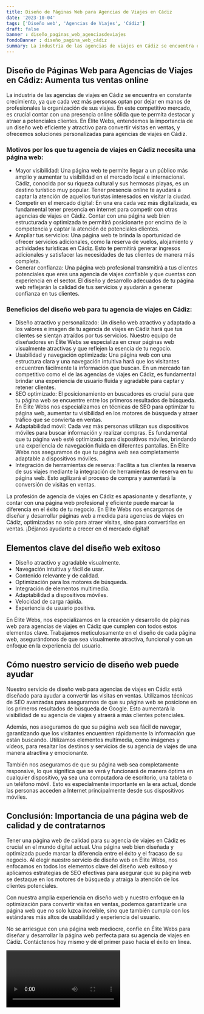 ```yaml
---
title: Diseño de Páginas Web para Agencias de Viajes en Cádiz
date: '2023-10-04'
tags: ['Diseño web', 'Agencias de Viajes', 'Cádiz']
draft: false
banner : diseño_paginas_web_agenciasdeviajes
fondoBanner : diseño_pagina_web_cádiz
summary: La industria de las agencias de viajes en Cádiz se encuentra en constante crecimiento, ya que cada vez más personas optan por dejar en manos de profesionales la organización de sus viajes. En este competitivo mercado, es crucial contar con una presencia online sólida que te permita destacar y atraer a potenciales clientes. En Élite Webs, entendemos la importancia de un diseño web eficiente y atractivo para convertir visitas en ventas, y ofrecemos soluciones personalizadas para agencias de viajes en Cádiz.
---
```


## Diseño de Páginas Web para Agencias de Viajes en Cádiz: Aumenta tus ventas online

La industria de las agencias de viajes en Cádiz se encuentra en constante crecimiento, ya que cada vez más personas optan por dejar en manos de profesionales la organización de sus viajes. En este competitivo mercado, es crucial contar con una presencia online sólida que te permita destacar y atraer a potenciales clientes. En Élite Webs, entendemos la importancia de un diseño web eficiente y atractivo para convertir visitas en ventas, y ofrecemos soluciones personalizadas para agencias de viajes en Cádiz.

### Motivos por los que tu agencia de viajes en Cádiz necesita una página web:

- Mayor visibilidad: Una página web te permite llegar a un público más amplio y aumentar tu visibilidad en el mercado local e internacional. Cádiz, conocida por su riqueza cultural y sus hermosas playas, es un destino turístico muy popular. Tener presencia online te ayudará a captar la atención de aquellos turistas interesados en visitar la ciudad.
- Competir en el mercado digital: En una era cada vez más digitalizada, es fundamental tener presencia en internet para competir con otras agencias de viajes en Cádiz. Contar con una página web bien estructurada y optimizada te permitirá posicionarte por encima de la competencia y captar la atención de potenciales clientes.
- Ampliar tus servicios: Una página web te brinda la oportunidad de ofrecer servicios adicionales, como la reserva de vuelos, alojamiento y actividades turísticas en Cádiz. Esto te permitirá generar ingresos adicionales y satisfacer las necesidades de tus clientes de manera más completa.
- Generar confianza: Una página web profesional transmitirá a tus clientes potenciales que eres una agencia de viajes confiable y que cuentas con experiencia en el sector. El diseño y desarrollo adecuados de tu página web reflejarán la calidad de tus servicios y ayudarán a generar confianza en tus clientes.

### Beneficios del diseño web para tu agencia de viajes en Cádiz:

- Diseño atractivo y personalizado: Un diseño web atractivo y adaptado a los valores e imagen de tu agencia de viajes en Cádiz hará que tus clientes se sientan atraídos por tus servicios. Nuestro equipo de diseñadores en Élite Webs se especializa en crear páginas web visualmente atractivas y que reflejen la esencia de tu negocio.
- Usabilidad y navegación optimizada: Una página web con una estructura clara y una navegación intuitiva hará que los visitantes encuentren fácilmente la información que buscan. En un mercado tan competitivo como el de las agencias de viajes en Cádiz, es fundamental brindar una experiencia de usuario fluida y agradable para captar y retener clientes.
- SEO optimizado: El posicionamiento en buscadores es crucial para que tu página web se encuentre entre los primeros resultados de búsqueda. En Élite Webs nos especializamos en técnicas de SEO para optimizar tu página web, aumentar tu visibilidad en los motores de búsqueda y atraer tráfico que se convierta en ventas.
- Adaptabilidad móvil: Cada vez más personas utilizan sus dispositivos móviles para buscar información y realizar compras. Es fundamental que tu página web esté optimizada para dispositivos móviles, brindando una experiencia de navegación fluida en diferentes pantallas. En Élite Webs nos aseguramos de que tu página web sea completamente adaptable a dispositivos móviles.
- Integración de herramientas de reserva: Facilita a tus clientes la reserva de sus viajes mediante la integración de herramientas de reserva en tu página web. Esto agilizará el proceso de compra y aumentará la conversión de visitas en ventas.

La profesión de agencia de viajes en Cádiz es apasionante y desafiante, y contar con una página web profesional y eficiente puede marcar la diferencia en el éxito de tu negocio. En Élite Webs nos encargamos de diseñar y desarrollar páginas web a medida para agencias de viajes en Cádiz, optimizadas no solo para atraer visitas, sino para convertirlas en ventas. ¡Déjanos ayudarte a crecer en el mercado digital!

<GifSeo />

<Cta />

## Elementos clave del diseño web exitoso

- Diseño atractivo y agradable visualmente.
- Navegación intuitiva y fácil de usar.
- Contenido relevante y de calidad.
- Optimización para los motores de búsqueda.
- Integración de elementos multimedia.
- Adaptabilidad a dispositivos móviles.
- Velocidad de carga rápida.
- Experiencia de usuario positiva.

En Élite Webs, nos especializamos en la creación y desarrollo de páginas web para agencias de viajes en Cádiz que cumplen con todos estos elementos clave. Trabajamos meticulosamente en el diseño de cada página web, asegurándonos de que sea visualmente atractiva, funcional y con un enfoque en la experiencia del usuario.

## Cómo nuestro servicio de diseño web puede ayudar

Nuestro servicio de diseño web para agencias de viajes en Cádiz está diseñado para ayudar a convertir las visitas en ventas. Utilizamos técnicas de SEO avanzadas para asegurarnos de que su página web se posicione en los primeros resultados de búsqueda de Google. Esto aumentará la visibilidad de su agencia de viajes y atraerá a más clientes potenciales.

Además, nos aseguramos de que su página web sea fácil de navegar, garantizando que los visitantes encuentren rápidamente la información que están buscando. Utilizamos elementos multimedia, como imágenes y vídeos, para resaltar los destinos y servicios de su agencia de viajes de una manera atractiva y emocionante.

También nos aseguramos de que su página web sea completamente responsive, lo que significa que se verá y funcionará de manera óptima en cualquier dispositivo, ya sea una computadora de escritorio, una tableta o un teléfono móvil. Esto es especialmente importante en la era actual, donde las personas acceden a Internet principalmente desde sus dispositivos móviles.

## Conclusión: Importancia de una página web de calidad y de contratarnos

Tener una página web de calidad para su agencia de viajes en Cádiz es crucial en el mundo digital actual. Una página web bien diseñada y optimizada puede marcar la diferencia entre el éxito y el fracaso de su negocio. Al elegir nuestro servicio de diseño web en Élite Webs, nos enfocamos en todos los elementos clave del diseño web exitoso y aplicamos estrategias de SEO efectivas para asegurar que su página web se destaque en los motores de búsqueda y atraiga la atención de los clientes potenciales.

Con nuestra amplia experiencia en diseño web y nuestro enfoque en la optimización para convertir visitas en ventas, podemos garantizarle una página web que no solo luzca increíble, sino que también cumpla con los estándares más altos de usabilidad y experiencia del usuario.

No se arriesgue con una página web mediocre, confíe en Élite Webs para diseñar y desarrollar la página web perfecta para su agencia de viajes en Cádiz. Contáctenos hoy mismo y dé el primer paso hacia el éxito en línea.

<Video />

<CtaBot job='Agencias de Viajes' city='Cádiz'/>

<Gmaps query='Cádiz+españa+maps' />